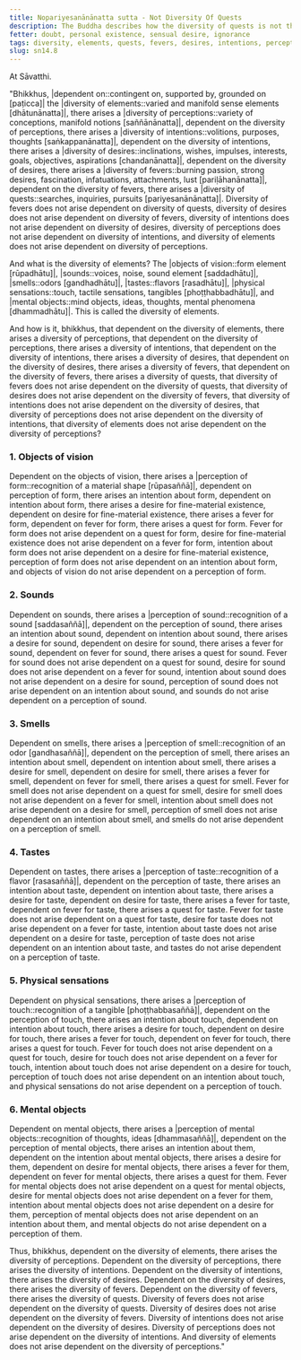```yaml
---
title: Nopariyesanānānatta sutta - Not Diversity Of Quests
description: The Buddha describes how the diversity of quests is not the cause for the arising of diversity of fevers, desires, intentions, perceptions, and elements. Rather, dependent on the diversity of elements, there is arises a diversity of perceptions, intentions, desires, fevers, and quests.
fetter: doubt, personal existence, sensual desire, ignorance
tags: diversity, elements, quests, fevers, desires, intentions, perceptions, objects of vision, sounds, smells, tastes, physical sensations, mental objects, form element, sound element, odor element, taste element, touch element, six sense bases, sn, sn12-21, sn14
slug: sn14.8
---
```


At Sāvatthi.

"Bhikkhus, |dependent on::contingent on, supported by, grounded on [paṭicca]| the |diversity of elements::varied and manifold sense elements [dhātunānatta]|, there arises a |diversity of perceptions::variety of conceptions, manifold notions [saññānānatta]|,
dependent on the diversity of perceptions, there arises a |diversity of intentions::volitions, purposes, thoughts [saṅkappanānatta]|,
dependent on the diversity of intentions, there arises a |diversity of desires::inclinations, wishes, impulses, interests, goals, objectives, aspirations [chandanānatta]|,
dependent on the diversity of desires, there arises a |diversity of fevers::burning passion, strong desires, fascination, infatuations, attachments, lust [pariḷāhanānatta]|,
dependent on the diversity of fevers, there arises a |diversity of quests::searches, inquiries, pursuits [pariyesanānānatta]|.
Diversity of fevers does not arise dependent on diversity of quests,
diversity of desires does not arise dependent on diversity of fevers,
diversity of intentions does not arise dependent on diversity of desires,
diversity of perceptions does not arise dependent on diversity of intentions,
and diversity of elements does not arise dependent on diversity of perceptions.

And what is the diversity of elements? The |objects of vision::form element [rūpadhātu]|, |sounds::voices, noise, sound element [saddadhātu]|, |smells::odors [gandhadhātu]|, |tastes::flavors [rasadhātu]|, |physical sensations::touch, tactile sensations, tangibles [phoṭṭhabbadhātu]|, and |mental objects::mind objects, ideas, thoughts, mental phenomena [dhammadhātu]|. This is called the diversity of elements.

And how is it, bhikkhus, that dependent on the diversity of elements, there arises a diversity of perceptions,
that dependent on the diversity of perceptions, there arises a diversity of intentions,
that dependent on the diversity of intentions, there arises a diversity of desires,
that dependent on the diversity of desires, there arises a diversity of fevers,
that dependent on the diversity of fevers, there arises a diversity of quests,
that diversity of fevers does not arise dependent on the diversity of quests,
that diversity of desires does not arise dependent on the diversity of fevers,
that diversity of intentions does not arise dependent on the diversity of desires,
that diversity of perceptions does not arise dependent on the diversity of intentions,
that diversity of elements does not arise dependent on the diversity of perceptions?

### 1. Objects of vision

Dependent on the objects of vision, there arises a |perception of form::recognition of a material shape [rūpasaññā]|,
dependent on perception of form, there arises an intention about form,
dependent on intention about form, there arises a desire for fine-material existence,
dependent on desire for fine-material existence, there arises a fever for form,
dependent on fever for form, there arises a quest for form.
Fever for form does not arise dependent on a quest for form,
desire for fine-material existence does not arise dependent on a fever for form,
intention about form does not arise dependent on a desire for fine-material existence,
perception of form does not arise dependent on an intention about form,
and objects of vision do not arise dependent on a perception of form.

### 2. Sounds

Dependent on sounds, there arises a |perception of sound::recognition of a sound [saddasaññā]|,
dependent on the perception of sound, there arises an intention about sound,
dependent on intention about sound, there arises a desire for sound,
dependent on desire for sound, there arises a fever for sound,
dependent on fever for sound, there arises a quest for sound.
Fever for sound does not arise dependent on a quest for sound,
desire for sound does not arise dependent on a fever for sound,
intention about sound does not arise dependent on a desire for sound,
perception of sound does not arise dependent on an intention about sound,
and sounds do not arise dependent on a perception of sound.

### 3. Smells

Dependent on smells, there arises a |perception of smell::recognition of an odor [gandhasaññā]|,
dependent on the perception of smell, there arises an intention about smell,
dependent on intention about smell, there arises a desire for smell,
dependent on desire for smell, there arises a fever for smell,
dependent on fever for smell, there arises a quest for smell.
Fever for smell does not arise dependent on a quest for smell,
desire for smell does not arise dependent on a fever for smell,
intention about smell does not arise dependent on a desire for smell,
perception of smell does not arise dependent on an intention about smell,
and smells do not arise dependent on a perception of smell.

### 4. Tastes

Dependent on tastes, there arises a |perception of taste::recognition of a flavor [rasasaññā]|,
dependent on the perception of taste, there arises an intention about taste,
dependent on intention about taste, there arises a desire for taste,
dependent on desire for taste, there arises a fever for taste,
dependent on fever for taste, there arises a quest for taste.
Fever for taste does not arise dependent on a quest for taste,
desire for taste does not arise dependent on a fever for taste,
intention about taste does not arise dependent on a desire for taste,
perception of taste does not arise dependent on an intention about taste,
and tastes do not arise dependent on a perception of taste.

### 5. Physical sensations

Dependent on physical sensations, there arises a |perception of touch::recognition of a tangible [phoṭṭhabbasaññā]|,
dependent on the perception of touch, there arises an intention about touch,
dependent on intention about touch, there arises a desire for touch,
dependent on desire for touch, there arises a fever for touch,
dependent on fever for touch, there arises a quest for touch.
Fever for touch does not arise dependent on a quest for touch,
desire for touch does not arise dependent on a fever for touch,
intention about touch does not arise dependent on a desire for touch,
perception of touch does not arise dependent on an intention about touch,
and physical sensations do not arise dependent on a perception of touch.

### 6. Mental objects

Dependent on mental objects, there arises a |perception of mental objects::recognition of thoughts, ideas [dhammasaññā]|,
dependent on the perception of mental objects, there arises an intention about them,
dependent on the intention about mental objects, there arises a desire for them,
dependent on desire for mental objects, there arises a fever for them,
dependent on fever for mental objects, there arises a quest for them.
Fever for mental objects does not arise dependent on a quest for mental objects,
desire for mental objects does not arise dependent on a fever for them,
intention about mental objects does not arise dependent on a desire for them,
perception of mental objects does not arise dependent on an intention about them,
and mental objects do not arise dependent on a perception of them.

Thus, bhikkhus, dependent on the diversity of elements, there arises the diversity of perceptions. Dependent on the diversity of perceptions, there arises the diversity of intentions. Dependent on the diversity of intentions, there arises the diversity of desires. Dependent on the diversity of desires, there arises the diversity of fevers. Dependent on the diversity of fevers, there arises the diversity of quests. Diversity of fevers does not arise dependent on the diversity of quests. Diversity of desires does not arise dependent on the diversity of fevers. Diversity of intentions does not arise dependent on the diversity of desires. Diversity of perceptions does not arise dependent on the diversity of intentions. And diversity of elements does not arise dependent on the diversity of perceptions."